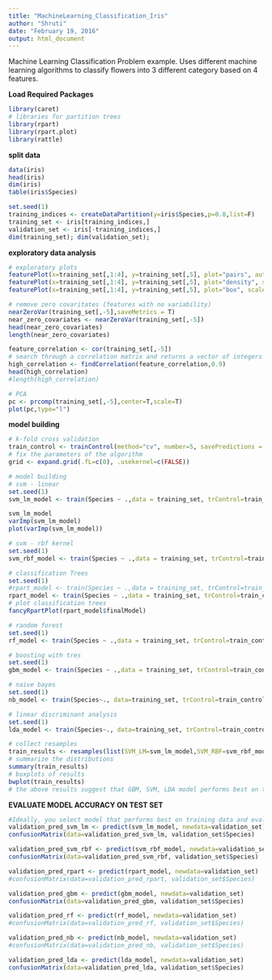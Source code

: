 ```yaml
---
title: "MachineLearning_Classification_Iris"
author: "Shruti"
date: "February 19, 2016"
output: html_document
---
```

Machine Learning Classification Problem example. Uses different machine learning algorithms to classify flowers into 3 different category based on 4 features.

**Load Required Packages**
```r
library(caret)
# libraries for partition trees
library(rpart)
library(rpart.plot)
library(rattle)
```

**split data**
```r
data(iris)
head(iris)
dim(iris)
table(iris$Species)

set.seed(1)
training_indices <- createDataPartition(y=iris$Species,p=0.8,list=F)
training_set <- iris[training_indices,]
validation_set <- iris[-training_indices,]
dim(training_set); dim(validation_set);
```

**exploratory data analysis**
```r
# exploratory plots
featurePlot(x=training_set[,1:4], y=training_set[,5], plot="pairs", auto.key=list(columns=3))
featurePlot(x=training_set[,1:4], y=training_set[,5], plot="density", scales=list(x=list(relation="free"), y=list(relation="free")), auto.key=list(columns=3))
featurePlot(x=training_set[,1:4], y=training_set[,5], plot="box", scales=list(x=list(relation="free"), y=list(relation="free")), auto.key=list(columns=3))

# remove zero covaritates (features with no variability)
nearZeroVar(training_set[,-5],saveMetrics = T)
near_zero_covariates <- nearZeroVar(training_set[,-5])
head(near_zero_covariates)
length(near_zero_covariates)

feature_correlation <- cor(training_set[,-5])
# search through a correlation matrix and returns a vector of integers corresponding to columns to remove to reduce pair-wise correlations.
high_correlation <- findCorrelation(feature_correlation,0.9)
head(high_correlation)
#length(high_correlation)

# PCA
pc <- prcomp(training_set[,-5],center=T,scale=T)
plot(pc,type="l")
```

**model building**
```r
# k-fold cross validation
train_control <- trainControl(method="cv", number=5, savePredictions = T)
# fix the parameters of the algorithm
grid <- expand.grid(.fL=c(0), .usekernel=c(FALSE))

# model building
# svm - linear
set.seed(1)
svm_lm_model <- train(Species ~ .,data = training_set, trControl=train_control, method = "svmLinear",preProcess = c("center", "scale","pca"))

svm_lm_model
varImp(svm_lm_model)
plot(varImp(svm_lm_model))

# svm - rbf kernel
set.seed(1)
svm_rbf_model <- train(Species ~ .,data = training_set, trControl=train_control, method = "svmRadial",preProcess = c("center", "scale","pca"))

# classification Trees
set.seed(1)
#rpart_model <- train(Species ~ .,data = training_set, trControl=train_control, method = "rpart")
rpart_model <- train(Species ~ .,data = training_set, trControl=train_control, method = "rpart",preProcess = c("center", "scale","pca"))
# plot classification trees
fancyRpartPlot(rpart_model$finalModel)

# random forest
set.seed(1)
rf_model <- train(Species ~ .,data = training_set, trControl=train_control, method = "rf",preProcess = c("center", "scale","pca"),prox=T)

# boosting with tres
set.seed(1)
gbm_model <- train(Species ~ .,data = training_set, trControl=train_control, method = "gbm", preProcess = c("center", "scale","pca"), verbose=F)

# naive bayes
set.seed(1)
nb_model <- train(Species~., data=training_set, trControl=train_control, method="nb", tuneGrid=grid,preProcess = c("center", "scale","pca"))

# linear discriminant analysis
set.seed(1)
lda_model <- train(Species~., data=training_set, trControl=train_control, method="lda", preProcess = c("center", "scale","pca"))

# collect resamples
train_results <- resamples(list(SVM_LM=svm_lm_model,SVM_RBF=svm_rbf_model,RPART=rpart_model,GBM=gbm_model,RF=rf_model,NB=nb_model,LDA=lda_model))
# summarize the distributions
summary(train_results)
# boxplots of results
bwplot(train_results)
# the above results suggest that GBM, SVM, LDA model performs best on the training data.
```

**EVALUATE MODEL ACCURACY ON TEST SET**
```r
#Ideally, you select model that performs best on training data and evaluate on test set. I am doing for all models just for illustration 
validation_pred_svm_lm <- predict(svm_lm_model, newdata=validation_set)
confusionMatrix(data=validation_pred_svm_lm, validation_set$Species)

validation_pred_svm_rbf <- predict(svm_rbf_model, newdata=validation_set)
confusionMatrix(data=validation_pred_svm_rbf, validation_set$Species)

validation_pred_rpart <- predict(rpart_model, newdata=validation_set)
#confusionMatrix(data=validation_pred_rpart, validation_set$Species)

validation_pred_gbm <- predict(gbm_model, newdata=validation_set)
confusionMatrix(data=validation_pred_gbm, validation_set$Species)

validation_pred_rf <- predict(rf_model, newdata=validation_set)
#confusionMatrix(data=validation_pred_rf, validation_set$Species)

validation_pred_nb <- predict(nb_model, newdata=validation_set)
#confusionMatrix(data=validation_pred_nb, validation_set$Species)

validation_pred_lda <- predict(lda_model, newdata=validation_set)
confusionMatrix(data=validation_pred_lda, validation_set$Species)
```

